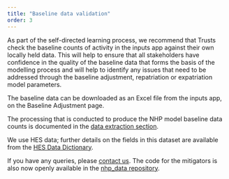 ```yaml
---
title: "Baseline data validation"
order: 3
---
```


As part of the self-directed learning process, we recommend that Trusts check the baseline counts of activity in the inputs app against their own locally held data. This will help to ensure that all stakeholders have confidence in the quality of the baseline data that forms the basis of the modelling process and will help to identify any issues that need to be addressed through the baseline adjustment, repatriation or expatriation model parameters. 

The baseline data can be downloaded as an Excel file from the inputs app, on the Baseline Adjustment page. 

The processing that is conducted to produce the NHP model baseline data counts is documented in the [data extraction section](../data_extraction/). 

We use HES data; further details on the fields in this dataset are available from the [HES Data Dictionary](https://digital.nhs.uk/data-and-information/data-tools-and-services/data-services/hospital-episode-statistics/hospital-episode-statistics-data-dictionary). 

If you have any queries, please [contact us](../contact.qmd). The code for the mitigators is also now openly available in the [nhp_data repository](https://github.com/The-Strategy-Unit/nhp_data).
